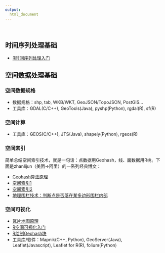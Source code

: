 ```yaml
---
output:
  html_document
---
```


<br>


## 时间序列处理基础

- [R时间序列处理入门](R_time_series.html)

## 空间数据处理基础

### 空间数据规格

- 数据规格：shp, tab, WKB/WKT, GeoJSON/TopoJSON, PostGIS...
- 工具库：GDAL(C/C++), GeoTools(Java), pyshp(Python), rgdal(R), sf(R)

### 空间计算
- 工具库：GEOS(C/C++), JTS(Java), shapely(Python), rgeos(R) 


### 空间索引
简单总结空间索引技术，就是一句话：点数据用Geohash，线、面数据用R树。下面是zhanlijun（美团->阿里）的一系列经典博文：

- [Geohash算法原理](http://www.cnblogs.com/LBSer/p/3310455.html)
- [空间索引1](http://www.cnblogs.com/LBSer/p/3392491.html)
- [空间索引2](http://www.cnblogs.com/LBSer/p/3403933.html)
- [地理围栏技术：判断点是否落在某多边形围栏内部](http://www.cnblogs.com/LBSer/p/4471742.html)


### 空间可视化

- [瓦片地图原理](https://segmentfault.com/a/1190000011276788)
- [R空间可视化入门](spatial_analysis_R_vis.html)
- [R绘制Geohash块](geohash_R_vis.html)
- 工具库/软件：Mapnik(C++, Python), GeoServer(Java), Leaflet(Javascript), Leaflet for R(R), folium(Python)
